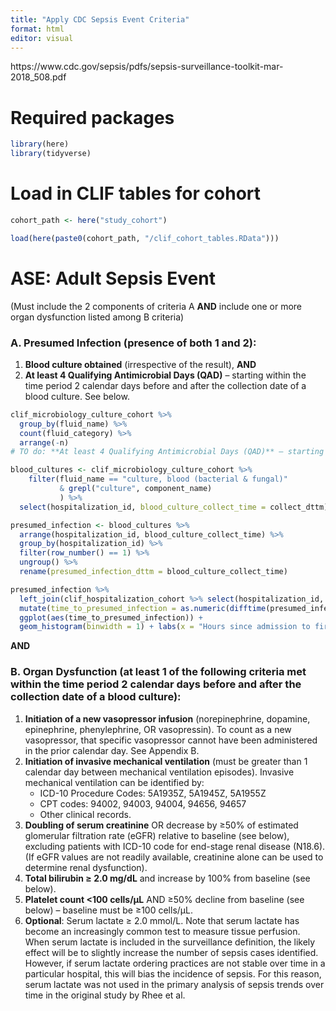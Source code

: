 ```yaml
---
title: "Apply CDC Sepsis Event Criteria"
format: html
editor: visual
---
```


https://www.cdc.gov/sepsis/pdfs/sepsis-surveillance-toolkit-mar-2018_508.pdf


# Required packages
```r
library(here)
library(tidyverse)
```

# Load in CLIF tables for cohort

```r
cohort_path <- here("study_cohort")
```

```r
load(here(paste0(cohort_path, "/clif_cohort_tables.RData")))
```

# ASE: Adult Sepsis Event

(Must include the 2 components of criteria A **AND** include one or more organ dysfunction listed among B criteria)

### A. Presumed Infection (presence of both 1 and 2):

1.  **Blood culture obtained** (irrespective of the result), **AND**
2.  **At least 4 Qualifying Antimicrobial Days (QAD)** – starting within the time period 2 calendar days before and after the collection date of a blood culture. See below.





```r
clif_microbiology_culture_cohort %>%
  group_by(fluid_name) %>%
  count(fluid_category) %>%
  arrange(-n)
# TO do: **At least 4 Qualifying Antimicrobial Days (QAD)** – starting within the time period 2 calendar days before and after the collection date of a blood culture.
```


```r
blood_cultures <- clif_microbiology_culture_cohort %>% 
    filter(fluid_name == "culture, blood (bacterial & fungal)" 
           & grepl("culture", component_name)
           ) %>%
  select(hospitalization_id, blood_culture_collect_time = collect_dttm)
```


```r
presumed_infection <- blood_cultures %>%
  arrange(hospitalization_id, blood_culture_collect_time) %>%
  group_by(hospitalization_id) %>%
  filter(row_number() == 1) %>%
  ungroup() %>%
  rename(presumed_infection_dttm = blood_culture_collect_time)
```


```r
presumed_infection %>%
  left_join(clif_hospitalization_cohort %>% select(hospitalization_id, admission_dttm)) %>%
  mutate(time_to_presumed_infection = as.numeric(difftime(presumed_infection_dttm, admission_dttm, units = "days"))) %>%
  ggplot(aes(time_to_presumed_infection)) +
  geom_histogram(binwidth = 1) + labs(x = "Hours since admission to first blood culture")
```


**AND**

### B. Organ Dysfunction (at least 1 of the following criteria met within the time period 2 calendar days before and after the collection date of a blood culture):

1.  **Initiation of a new vasopressor infusion** (norepinephrine, dopamine, epinephrine, phenylephrine, OR vasopressin). To count as a new vasopressor, that specific vasopressor cannot have been administered in the prior calendar day. See Appendix B.
2.  **Initiation of invasive mechanical ventilation** (must be greater than 1 calendar day between mechanical ventilation episodes). Invasive mechanical ventilation can be identified by:
    -   ICD-10 Procedure Codes: 5A1935Z, 5A1945Z, 5A1955Z
    -   CPT codes: 94002, 94003, 94004, 94656, 94657
    -   Other clinical records.
3.  **Doubling of serum creatinine** OR decrease by ≥50% of estimated glomerular filtration rate (eGFR) relative to baseline (see below), excluding patients with ICD-10 code for end-stage renal disease (N18.6). (If eGFR values are not readily available, creatinine alone can be used to determine renal dysfunction).
4.  **Total bilirubin ≥ 2.0 mg/dL** and increase by 100% from baseline (see below).
5.  **Platelet count \<100 cells/μL** AND ≥50% decline from baseline (see below) – baseline must be ≥100 cells/μL.
6.  **Optional**: Serum lactate ≥ 2.0 mmol/L. Note that serum lactate has become an increasingly common test to measure tissue perfusion. When serum lactate is included in the surveillance definition, the likely effect will be to slightly increase the number of sepsis cases identified. However, if serum lactate ordering practices are not stable over time in a particular hospital, this will bias the incidence of sepsis. For this reason, serum lactate was not used in the primary analysis of sepsis trends over time in the original study by Rhee et al.
